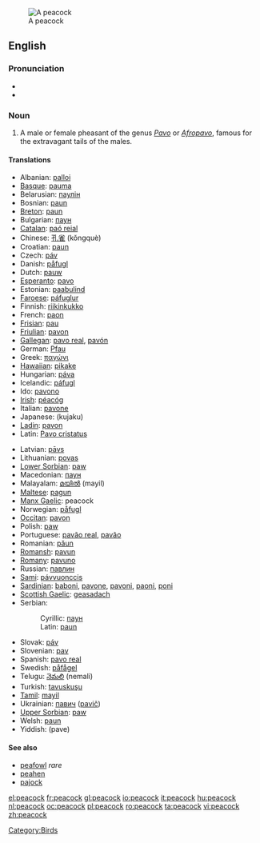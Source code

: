 [[Image:Peacock_small.jpg|thumb|A peacock]]
==English==

===Pronunciation===
{{wikipedia}}
*{{IPA|/'pi:kɔk/}}
*{{audio|en-us-peacock.ogg|Audio (US)}}

===Noun===
{{en-noun}}

# A male or female pheasant of the genus ''[[Pavo]]'' or ''[[Afropavo]]'', famous for the extravagant tails of the males.

====Translations====
{{top}}
*Albanian: [[palloi]]
*[[Basque]]: [[pauma]]
*Belarusian: [[паулін]]
*Bosnian: [[paun#Bosnian|paun]] {{m}}
*[[Breton]]: [[paun]]
*Bulgarian: [[паун#Bulgarian|паун]] {{m}}
*[[Catalan]]: [[paó reial]]
*Chinese: [[孔雀]] (kǒngquè)
*Croatian: [[paun#Croatian|paun]] {{m}}
*Czech: [[páv]] {{m}}
*Danish: [[påfugl]]
*Dutch: [[pauw]] {{m}}
*[[Esperanto]]: [[pavo]]
*Estonian: [[paabulind]]
*[[Faroese]]: [[páfuglur]]
*Finnish: [[riikinkukko]]
*French: [[paon]] {{m}}
*[[Frisian]]: [[pau]]
*[[Friulian]]: [[pavon]]
*[[Gallegan]]: [[pavo real]], [[pavón]]
*German: [[Pfau]] {{m}}
*Greek: [[παγώνι]]
*[[Hawaiian]]: [[pikake]]
*Hungarian: [[páva]]
*Icelandic: [[páfugl]]
*Ido: [[pavono]]
*[[Irish]]: [[péacóg]]
*Italian: [[pavone]]
*Japanese: [[]] (kujaku)
*[[Ladin]]: [[pavon]]
*Latin: [[Pavo cristatus]]
{{mid}}
*Latvian: [[pāvs]]
*Lithuanian: [[povas]]
*[[Lower Sorbian]]: [[paw]]
*Macedonian: [[паун#Macedonian|паун]] {{m}}
*Malayalam: [[മയില്‍]] (mayil)
*[[Maltese]]: [[pagun]]
*[[Manx Gaelic]]: peacock
*Norwegian: [[påfugl]]
*[[Occitan]]: [[pavon]]
*Polish: [[paw]] '' ''
*Portuguese: [[pavão real]], [[pavão]]
*Romanian: [[păun]]
*[[Romansh]]: [[pavun]]
*[[Romany]]: [[pavuno]] {{m}}
*Russian: [[павлин]] {{m}}
*[[Sami]]: [[pávvuonccis]]
*[[Sardinian]]: [[baboni]], [[pavone]], [[pavoni]], [[paoni]], [[poni]]
*[[Scottish Gaelic]]: [[geasadach]]
*Serbian:
*:Cyrillic: [[паун#Serbian|паун]] {{m}}
*:Latin: [[paun#Serbian|paun]] {{m}}
*Slovak: [[páv]]
*Slovenian: [[pav]] {{m}}
*Spanish: [[pavo real]] {{m}}
*Swedish: [[påfågel]]
*Telugu: [[నెమలి]] (nemali)
*Turkish: [[tavuskuşu]]
*[[Tamil]]: [[mayil]]
*Ukrainian: [[павич]] ([[pavič]])
*[[Upper Sorbian]]: [[paw]]
*Welsh: [[paun]]
*Yiddish: [[]] (pave)
{{bottom}}

====See also====
* [[peafowl]] ''rare''
* [[peahen]]
* [[pajock]]

[[Category:Birds]]

[[el:peacock]]
[[fr:peacock]]
[[gl:peacock]]
[[io:peacock]]
[[it:peacock]]
[[hu:peacock]]
[[nl:peacock]]
[[oc:peacock]]
[[pl:peacock]]
[[ro:peacock]]
[[ta:peacock]]
[[vi:peacock]]
[[zh:peacock]]